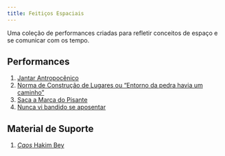 ```yaml
---
title: Feitiços Espaciais
---
```

Uma coleção de performances criadas para refletir conceitos de espaço e se comunicar com os tempo.

## Performances
1. [Jantar Antropocênico](/performances/jantar-antropocênico.html)
2. [Norma de Construção de Lugares ou “Entorno da pedra havia um caminho”](/performances/norma-de-construcao-de-lugares.html)
3. [Saca a Marca do Pisante](/performances/marca-do-pisante.html)
4. [Nunca vi bandido se aposentar](/performances/territorios.html)

## Material de Suporte
1. [*Caos* Hakim Bey](/assets/pdf/BEY-Hakim-(2003)-Caos-terrorismo-poetico-e-outros-crimes-exemplares.pdf)